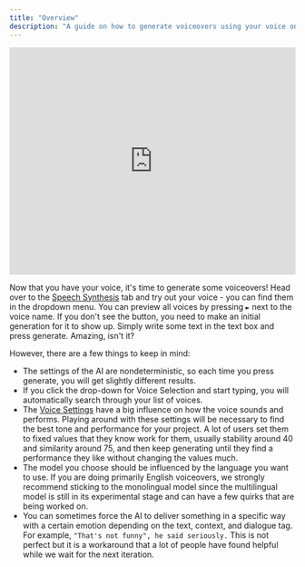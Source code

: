 ```yaml
---
title: "Overview"
description: "A guide on how to generate voiceovers using your voice on ElevenLabs."
---
```



<iframe width="100%" height="400" src="https://www.youtube.com/embed/sjcgSUgophw" title="YouTube video player" frameborder="0" allow="accelerometer; autoplay; clipboard-write; encrypted-media; gyroscope; picture-in-picture; web-share" allowfullscreen></iframe>


Now that you have your voice, it's time to generate some voiceovers! Head over to the [Speech Synthesis](https://elevenlabs.io/text-to-speech) tab and try out your voice - you can find them in the dropdown menu. You can preview all voices by pressing `►` next to the voice name. If you don't see the button, you need to make an initial generation for it to show up. Simply write some text in the text box and press generate. Amazing, isn't it?

However, there are a few things to keep in mind:

- The settings of the AI are nondeterministic, so each time you press generate, you will get slightly different results.
- If you click the drop-down for Voice Selection and start typing, you will automatically search through your list of voices.
- The [Voice Settings](/speech-synthesis/voice-settings) have a big influence on how the voice sounds and performs. Playing around with these settings will be necessary to find the best tone and performance for your project. A lot of users set them to fixed values that they know work for them, usually stability around 40 and similarity around 75, and then keep generating until they find a performance they like without changing the values much.
- The model you choose should be influenced by the language you want to use. If you are doing primarily English voiceovers, we strongly recommend sticking to the monolingual model since the multilingual model is still in its experimental stage and can have a few quirks that are being worked on.
- You can sometimes force the AI to deliver something in a specific way with a certain emotion depending on the text, context, and dialogue tag. For example, ```"That's not funny", he said seriously.``` This is not perfect but it is a workaround that a lot of people have found helpful while we wait for the next iteration.

